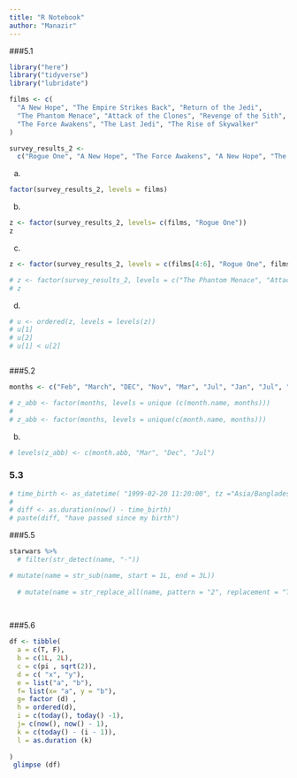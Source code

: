 ```yaml
---
title: "R Notebook"
author: "Manazir"
---
```


###5.1

```r

library("here")
library("tidyverse")
library("lubridate")
```


```r
films <- c(
  "A New Hope", "The Empire Strikes Back", "Return of the Jedi",
  "The Phantom Menace", "Attack of the Clones", "Revenge of the Sith",
  "The Force Awakens", "The Last Jedi", "The Rise of Skywalker"
)
```

```r
survey_results_2 <-
  c("Rogue One", "A New Hope", "The Force Awakens", "A New Hope", "The Empire Strikes Back")
```
a.

```r
factor(survey_results_2, levels = films)
```
b.

```r
z <- factor(survey_results_2, levels= c(films, "Rogue One"))
z
```

c. 

```r
z <- factor(survey_results_2, levels = c(films[4:6], "Rogue One", films [c(1:3, 7:9)]))

# z <- factor(survey_results_2, levels = c("The Phantom Menace", "Attack of the Clones", "Revenge of the Sith", "Rogue One", "A New Hope", "The Empire Strikes Back", "Return of the Jedi", "The Force Awakens", "The Last Jedi", "The Rise of Skywalker"))
# z

```

d.

```r
# u <- ordered(z, levels = levels(z))
# u[1]
# u[2]
# u[1] < u[2]



```

###5.2


```r
months <- c("Feb", "March", "DEC", "Nov", "Mar", "Jul", "Jan", "Jul", "jul")
```

```r
# z_abb <- factor(months, levels = unique (c(month.name, months)))
# 
# z_abb <- factor(months, levels = unique(c(month.name, months)))

```
b.

```r
# levels(z_abb) <- c(month.abb, "Mar", "Dec", "Jul")

```

### 5.3
```r
# time_birth <- as_datetime( "1999-02-20 11:20:00", tz ="Asia/Bangladesh")
# 
# diff <- as.duration(now() - time_birth)
# paste(diff, "have passed since my birth")

```

###5.5

```r
starwars %>%
  # filter(str_detect(name, "-"))

# mutate(name = str_sub(name, start = 1L, end = 3L))
  
  # mutate(name = str_replace_all(name, pattern = "2", replacement = "Two"))
  
  

```

###5.6

```r
df <- tibble(
  a = c(T, F),
  b = c(1L, 2L),
  c = c(pi , sqrt(2)),
  d = c( "x", "y"),
  e = list("a", "b"),
  f= list(x= "a", y = "b"),
  g= factor (d) ,
  h = ordered(d),
  i = c(today(), today() -1), 
  j= c(now(), now() - 1),
  k = c(today() - (i - 1)),
  l = as.duration (k)
  
)
 glimpse (df)
 
```


